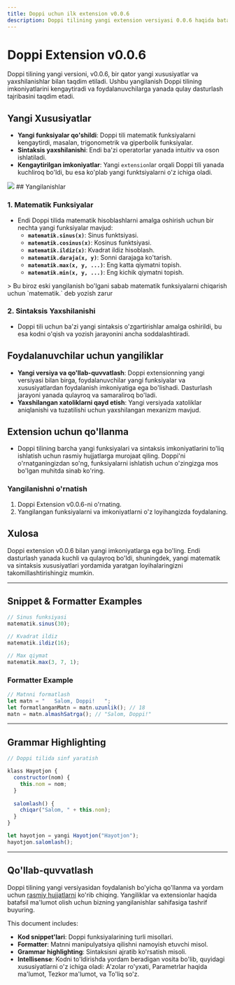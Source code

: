 ```yaml
---
title: Doppi uchun ilk extension v0.0.6
description: Doppi tilining yangi extension versiyasi 0.0.6 haqida batafsil ma'lumot.
---
```


# Doppi Extension v0.0.6

Doppi tilining yangi versioni, v0.0.6, bir qator yangi xususiyatlar va yaxshilanishlar bilan taqdim etiladi. Ushbu yangilanish Doppi tilining imkoniyatlarini kengaytiradi va foydalanuvchilarga yanada qulay dasturlash tajribasini taqdim etadi.

## Yangi Xususiyatlar

- **Yangi funksiyalar qo'shildi**: Doppi tili matematik funksiyalarni kengaytirdi, masalan, trigonometrik va giperbolik funksiyalar.
- **Sintaksis yaxshilanishi**: Endi ba'zi operatorlar yanada intuitiv va oson ishlatiladi.
- **Kengaytirilgan imkoniyatlar**: Yangi `extension`lar orqali Doppi tili yanada kuchliroq bo'ldi, bu esa ko'plab yangi funktsiyalarni o'z ichiga oladi.
<img src="/images/getting-started/extension-install-1.png" className="rounded-lg shadow-md"/>
## Yangilanishlar

### 1. **Matematik Funksiyalar**
- Endi Doppi tilida matematik hisoblashlarni amalga oshirish uchun bir nechta yangi funksiyalar mavjud:
  - **`matematik.sinus(x)`**: Sinus funktsiyasi.
  - **`matematik.cosinus(x)`**: Kosinus funktsiyasi.
  - **`matematik.ildiz(x)`**: Kvadrat ildiz hisoblash.
  - **`matematik.daraja(x, y)`**: Sonni darajaga ko'tarish.
  - **`matematik.max(x, y, ...)`**: Eng katta qiymatni topish.
  - **`matematik.min(x, y, ...)`**: Eng kichik qiymatni topish.
<Note>
  > Bu biroz eski yangilanish bo'lgani sabab matematik funksiyalarni chiqarish uchun `matematik.` deb yozish zarur
</Note>

### 2. **Sintaksis Yaxshilanishi**
- Doppi tili uchun ba'zi yangi sintaksis o'zgartirishlar amalga oshirildi, bu esa kodni o'qish va yozish jarayonini ancha soddalashtiradi.

## Foydalanuvchilar uchun yangiliklar

- **Yangi versiya va qo'llab-quvvatlash**: Doppi extensionning yangi versiyasi bilan birga, foydalanuvchilar yangi funksiyalar va xususiyatlardan foydalanish imkoniyatiga ega bo'lishadi. Dasturlash jarayoni yanada qulayroq va samaraliroq bo'ladi.
- **Yaxshilangan xatoliklarni qayd etish**: Yangi versiyada xatoliklar aniqlanishi va tuzatilishi uchun yaxshilangan mexanizm mavjud.

## Extension uchun qo'llanma

- Doppi tilining barcha yangi funksiyalari va sintaksis imkoniyatlarini to'liq ishlatish uchun rasmiy hujjatlarga murojaat qiling. Doppi'ni o'rnatganingizdan so'ng, funksiyalarni ishlatish uchun o'zingizga mos bo'lgan muhitda sinab ko'ring.

### Yangilanishni o'rnatish

1. Doppi Extension v0.0.6-ni o'rnating.
2. Yangilangan funksiyalarni va imkoniyatlarni o'z loyihangizda foydalaning.

## Xulosa

Doppi extension v0.0.6 bilan yangi imkoniyatlarga ega bo'ling. Endi dasturlash yanada kuchli va qulayroq bo'ldi, shuningdek, yangi matematik va sintaksis xususiyatlari yordamida yaratgan loyihalaringizni takomillashtirishingiz mumkin.

---

## Snippet & Formatter Examples

```js
// Sinus funksiyasi
matematik.sinus(30);

// Kvadrat ildiz
matematik.ildiz(16);

// Max qiymat
matematik.max(3, 7, 1);
```

### **Formatter Example**

```js
// Matnni formatlash
let matn = "   Salom, Doppi!   ";
let formatlanganMatn = matn.uzunlik(); // 18
matn = matn.almashSatrga(); // "Salom, Doppi!"
```

---

## Grammar Highlighting

```js
// Doppi tilida sinf yaratish

klass Hayotjon {
  constructor(nom) {
    this.nom = nom;
  }
  
  salomlash() {
    chiqar("Salom, " + this.nom);
  }
}

let hayotjon = yangi Hayotjon("Hayotjon");
hayotjon.salomlash();
```

---

## Qo'llab-quvvatlash

Doppi tilining yangi versiyasidan foydalanish bo'yicha qo'llanma va yordam uchun [rasmiy hujjatlarni](#) ko'rib chiqing. Yangiliklar va extensionlar haqida batafsil ma'lumot olish uchun bizning yangilanishlar sahifasiga tashrif buyuring.


This document includes:

- **Kod snippet'lari**: Doppi funksiyalarining turli misollari.
- **Formatter**: Matnni manipulyatsiya qilishni namoyish etuvchi misol.
- **Grammar highlighting**: Sintaksisni ajratib ko'rsatish misoli.
- **Intellisense**: Kodni to'ldirishda yordam beradigan vosita bo'lib, quyidagi xususiyatlarni o'z ichiga oladi: A'zolar ro'yxati, Parametrlar haqida ma'lumot, Tezkor ma'lumot, va To'liq so'z.